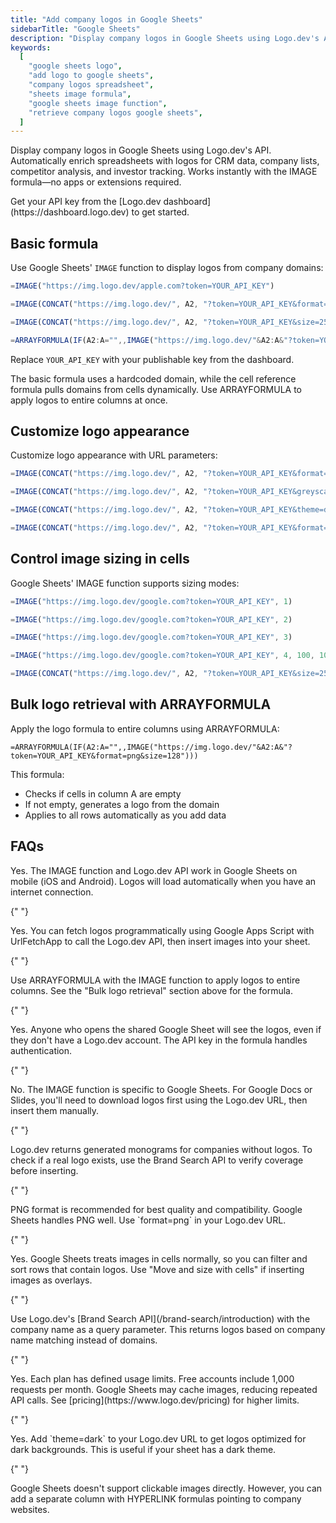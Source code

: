 ```yaml
---
title: "Add company logos in Google Sheets"
sidebarTitle: "Google Sheets"
description: "Display company logos in Google Sheets using Logo.dev's API with the IMAGE formula."
keywords:
  [
    "google sheets logo",
    "add logo to google sheets",
    "company logos spreadsheet",
    "sheets image formula",
    "google sheets image function",
    "retrieve company logos google sheets",
  ]
---
```


Display company logos in Google Sheets using Logo.dev's API. Automatically enrich spreadsheets with logos for CRM data, company lists, competitor analysis, and investor tracking. Works instantly with the IMAGE formula—no apps or extensions required.

<Note>
  Get your API key from the [Logo.dev dashboard](https://dashboard.logo.dev) to
  get started.
</Note>

## Basic formula

Use Google Sheets' `IMAGE` function to display logos from company domains:

<CodeGroup>

```javascript Basic formula
=IMAGE("https://img.logo.dev/apple.com?token=YOUR_API_KEY")
```

```javascript With cell reference
=IMAGE(CONCAT("https://img.logo.dev/", A2, "?token=YOUR_API_KEY&format=png"))
```

```javascript With custom sizing
=IMAGE(CONCAT("https://img.logo.dev/", A2, "?token=YOUR_API_KEY&size=256"), 4, 64, 64)
```

```javascript ARRAYFORMULA for bulk
=ARRAYFORMULA(IF(A2:A="",,IMAGE("https://img.logo.dev/"&A2:A&"?token=YOUR_API_KEY&format=png&size=128")))
```

</CodeGroup>

Replace `YOUR_API_KEY` with your publishable key from the dashboard.

The basic formula uses a hardcoded domain, while the cell reference formula pulls domains from cells dynamically. Use ARRAYFORMULA to apply logos to entire columns at once.

## Customize logo appearance

Customize logo appearance with URL parameters:

<CodeGroup>

```javascript PNG with size
=IMAGE(CONCAT("https://img.logo.dev/", A2, "?token=YOUR_API_KEY&format=png&size=256"))
```

```javascript Greyscale
=IMAGE(CONCAT("https://img.logo.dev/", A2, "?token=YOUR_API_KEY&greyscale=true"))
```

```javascript Dark mode optimized
=IMAGE(CONCAT("https://img.logo.dev/", A2, "?token=YOUR_API_KEY&theme=dark"))
```

```javascript Combined parameters
=IMAGE(CONCAT("https://img.logo.dev/", A2, "?token=YOUR_API_KEY&format=png&size=256&greyscale=true"))
```

</CodeGroup>

## Control image sizing in cells

Google Sheets' IMAGE function supports sizing modes:

<CodeGroup>

```javascript Mode 1: Resize to fit cell
=IMAGE("https://img.logo.dev/google.com?token=YOUR_API_KEY", 1)
```

```javascript Mode 2: Stretch to fit cell
=IMAGE("https://img.logo.dev/google.com?token=YOUR_API_KEY", 2)
```

```javascript Mode 3: Original size
=IMAGE("https://img.logo.dev/google.com?token=YOUR_API_KEY", 3)
```

```javascript Mode 4: Custom size (100x100)
=IMAGE("https://img.logo.dev/google.com?token=YOUR_API_KEY", 4, 100, 100)
```

```javascript High quality custom size
=IMAGE(CONCAT("https://img.logo.dev/", A2, "?token=YOUR_API_KEY&size=256"), 4, 64, 64)
```

</CodeGroup>

## Bulk logo retrieval with ARRAYFORMULA

Apply the logo formula to entire columns using ARRAYFORMULA:

```
=ARRAYFORMULA(IF(A2:A="",,IMAGE("https://img.logo.dev/"&A2:A&"?token=YOUR_API_KEY&format=png&size=128")))
```

This formula:

- Checks if cells in column A are empty
- If not empty, generates a logo from the domain
- Applies to all rows automatically as you add data

## FAQs

<AccordionGroup>
<Accordion title="Does this work in Google Sheets mobile app?">
  Yes. The IMAGE function and Logo.dev API work in Google Sheets on mobile (iOS and Android). Logos will load automatically when you have an internet connection.
</Accordion>

{" "}

<Accordion title="Can I use this in Google Apps Script?">
  Yes. You can fetch logos programmatically using Google Apps Script with
  UrlFetchApp to call the Logo.dev API, then insert images into your sheet.
</Accordion>

{" "}

<Accordion title="How do I add logos to multiple rows at once?">
  Use ARRAYFORMULA with the IMAGE function to apply logos to entire columns. See
  the "Bulk logo retrieval" section above for the formula.
</Accordion>

{" "}

<Accordion title="Will logos appear when I share the Google Sheet?">
  Yes. Anyone who opens the shared Google Sheet will see the logos, even if they
  don't have a Logo.dev account. The API key in the formula handles
  authentication.
</Accordion>

{" "}

<Accordion title="Can I use this in Google Docs or Google Slides?">
  No. The IMAGE function is specific to Google Sheets. For Google Docs or
  Slides, you'll need to download logos first using the Logo.dev URL, then
  insert them manually.
</Accordion>

{" "}

<Accordion title="How do I handle companies without logos?">
  Logo.dev returns generated monograms for companies without logos. To check if
  a real logo exists, use the Brand Search API to verify coverage before
  inserting.
</Accordion>

{" "}

<Accordion title="What image format should I use for Google Sheets?">
  PNG format is recommended for best quality and compatibility. Google Sheets
  handles PNG well. Use `format=png` in your Logo.dev URL.
</Accordion>

{" "}

<Accordion title="Can I filter or sort rows with logo images?">
  Yes. Google Sheets treats images in cells normally, so you can filter and sort
  rows that contain logos. Use "Move and size with cells" if inserting images as
  overlays.
</Accordion>

{" "}

<Accordion title="How do I look up logos if I only have company names?">
  Use Logo.dev's [Brand Search API](/brand-search/introduction) with the company
  name as a query parameter. This returns logos based on company name matching
  instead of domains.
</Accordion>

{" "}

<Accordion title="Are there rate limits for Google Sheets integrations?">
  Yes. Each plan has defined usage limits. Free accounts include 1,000 requests
  per month. Google Sheets may cache images, reducing repeated API calls. See
  [pricing](https://www.logo.dev/pricing) for higher limits.
</Accordion>

{" "}

<Accordion title="Can I use dark mode optimized logos?">
  Yes. Add `theme=dark` to your Logo.dev URL to get logos optimized for dark
  backgrounds. This is useful if your sheet has a dark theme.
</Accordion>

{" "}

<Accordion title="How do I make logos clickable?">
  Google Sheets doesn't support clickable images directly. However, you can add
  a separate column with HYPERLINK formulas pointing to company websites.
</Accordion>

</AccordionGroup>
